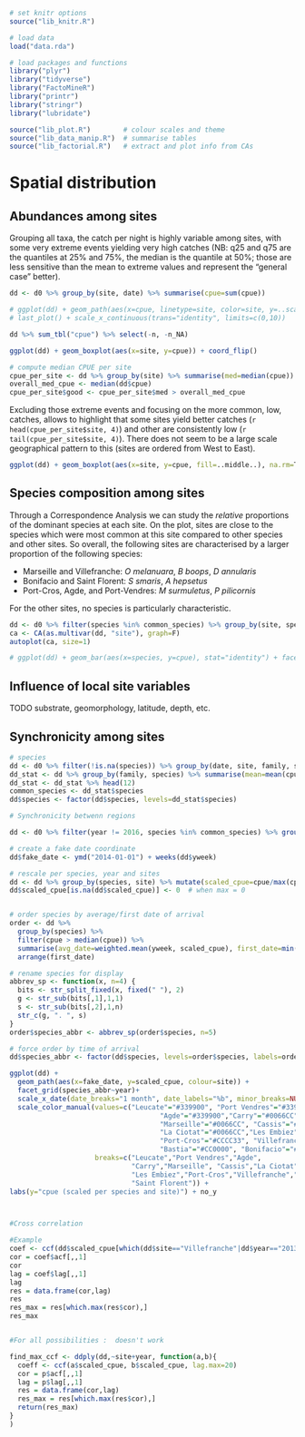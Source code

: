 ```r
# set knitr options
source("lib_knitr.R")

# load data
load("data.rda")

# load packages and functions
library("plyr")
library("tidyverse")
library("FactoMineR")
library("printr")
library("stringr")
library("lubridate")

source("lib_plot.R")        # colour scales and theme
source("lib_data_manip.R")  # summarise tables
source("lib_factorial.R")   # extract and plot info from CAs
```

# Spatial distribution

## Abundances among sites

Grouping all taxa, the catch per night is highly variable among sites, with some very extreme events yielding very high catches (NB: q25 and q75 are the quantiles at 25% and 75%, the median is the quantile at 50%; those are less sensitive than the mean to extreme values and represent the "general case" better).

```r
dd <- d0 %>% group_by(site, date) %>% summarise(cpue=sum(cpue))

# ggplot(dd) + geom_path(aes(x=cpue, linetype=site, color=site, y=..scaled..), stat="density", bw=0.2) + theme(legend.position=c(0.8, 0.8), legend.key.width=unit(10, "mm")) + labs(y="Scaled probability density")
# last_plot() + scale_x_continuous(trans="identity", limits=c(0,10))

dd %>% sum_tbl("cpue") %>% select(-n, -n_NA)
```
```r
ggplot(dd) + geom_boxplot(aes(x=site, y=cpue)) + coord_flip()
```

```r
# compute median CPUE per site
cpue_per_site <- dd %>% group_by(site) %>% summarise(med=median(cpue)) %>% arrange(desc(med))
overall_med_cpue <- median(dd$cpue)
cpue_per_site$good <- cpue_per_site$med > overall_med_cpue
```

Excluding those extreme events and focusing on the more common, low, catches, allows to highlight that some sites yield better catches (`r head(cpue_per_site$site, 4)`) and other are consistently low (`r tail(cpue_per_site$site, 4)`). There does not seem to be a large scale geographical pattern to this (sites are ordered from West to East).

```r
ggplot(dd) + geom_boxplot(aes(x=site, y=cpue, fill=..middle..), na.rm=T) + coord_flip(ylim=c(0, 10)) + scale_fill_viridis(name="median\ncpue") + theme(legend.position="bottom")
```

## Species composition among sites

Through a Correspondence Analysis we can study the *relative* proportions of the dominant species at each site. On the plot, sites are close to the species which were most common at this site compared to other species and other sites. So overall, the following sites are characterised by a larger proportion of the following species:

- Marseille and Villefranche: *O melanuara*, *B boops*, *D annularis*
- Bonifacio and Saint Florent: *S smaris*, *A hepsetus*
- Port-Cros, Agde, and Port-Vendres: *M surmuletus*, *P pilicornis*

For the other sites, no species is particularly characteristic.

```r
dd <- d0 %>% filter(species %in% common_species) %>% group_by(site, species) %>% summarise(mean=mean(cpue))
ca <- CA(as.multivar(dd, "site"), graph=F)
autoplot(ca, size=1)

# ggplot(dd) + geom_bar(aes(x=species, y=cpue), stat="identity") + facet_grid(site~., scale="free_y") + theme(axis.text.x=element_text(angle=20, hjust=1))
```

## Influence of local site variables

TODO substrate, geomorphology, latitude, depth, etc.

## Synchronicity among sites

```r

# species
dd <- d0 %>% filter(!is.na(species)) %>% group_by(date, site, family, species) %>% summarise(cpue=sum(cpue))
dd_stat <- dd %>% group_by(family, species) %>% summarise(mean=mean(cpue), median=median(cpue)) %>% ungroup() %>% arrange(desc(mean))
dd_stat <- dd_stat %>% head(12)
common_species <- dd_stat$species
dd$species <- factor(dd$species, levels=dd_stat$species)

# Synchronicity betwenn regions

dd <- d0 %>% filter(year != 2016, species %in% common_species) %>% group_by(yweek, year, site, species) %>% summarise(cpue=mean(cpue))

# create a fake date coordinate
dd$fake_date <- ymd("2014-01-01") + weeks(dd$yweek)

# rescale per species, year and sites
dd <- dd %>% group_by(species, site) %>% mutate(scaled_cpue=cpue/max(cpue))
dd$scaled_cpue[is.na(dd$scaled_cpue)] <- 0  # when max = 0


# order species by average/first date of arrival
order <- dd %>%
  group_by(species) %>%
  filter(cpue > median(cpue)) %>%
  summarise(avg_date=weighted.mean(yweek, scaled_cpue), first_date=min(yweek)) %>%
  arrange(first_date)

# rename species for display
abbrev_sp <- function(x, n=4) {
  bits <- str_split_fixed(x, fixed(" "), 2)
  g <- str_sub(bits[,1],1,1)
  s <- str_sub(bits[,2],1,n)
  str_c(g, ". ", s)
}
order$species_abbr <- abbrev_sp(order$species, n=5)

# force order by time of arrival
dd$species_abbr <- factor(dd$species, levels=order$species, labels=order$species_abbr)

ggplot(dd) +
  geom_path(aes(x=fake_date, y=scaled_cpue, colour=site)) +
  facet_grid(species_abbr~year)+
  scale_x_date(date_breaks="1 month", date_labels="%b", minor_breaks=NULL) +
  scale_color_manual(values=c("Leucate"="#339900", "Port Vendres"="#339900",
                                     "Agde"="#339900","Carry"="#0066CC",
                                     "Marseille"="#0066CC", "Cassis"="#0066CC",
                                     "La Ciotat"="#0066CC","Les Embiez"="#CCCC33",
                                     "Port-Cros"="#CCCC33", "Villefranche"="#9900CC",
                                     "Bastia"="#CC0000", "Bonifacio"="#CC0000", "Saint Florent"="#CC0000"),
                     breaks=c("Leucate","Port Vendres","Agde",
                              "Carry","Marseille", "Cassis","La Ciotat",
                              "Les Embiez","Port-Cros","Villefranche","Bastia","Bonifacio",
                              "Saint Florent")) +
labs(y="cpue (scaled per species and site)") + no_y



#Cross correlation

#Example
coef <- ccf(dd$scaled_cpue[which(dd$site=="Villefranche"|dd$year=="2013")],dd$scaled_cpue[which(dd$site=="Agde"|dd$year=="2013")],lag.max=20)
cor = coef$acf[,,1]
cor
lag = coef$lag[,,1]
lag
res = data.frame(cor,lag)
res
res_max = res[which.max(res$cor),]
res_max


#For all possibilities :  doesn't work 

find_max_ccf <- ddply(dd,~site+year, function(a,b){
  coeff <- ccf(a$scaled_cpue, b$scaled_cpue, lag.max=20)
  cor = p$acf[,,1]
  lag = p$lag[,,1]
  res = data.frame(cor,lag)
  res_max = res[which.max(res$cor),]
  return(res_max)
}
)
```
